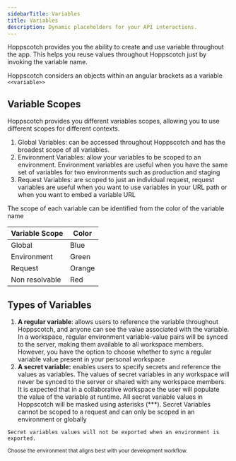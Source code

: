 ```yaml
---
sidebarTitle: Variables
title: Variables
description: Dynamic placeholders for your API interactions.
---
```


Hoppscotch provides you the ability to create and use variable throughout the app. This helps you reuse values throughout Hoppscotch just by invoking the variable name. 

Hoppscotch considers an objects within an angular brackets as a variable `<<variable>>`

## Variable Scopes

Hoppscotch provides you different variables scopes, allowing you to use different scopes for different contexts.

1. Global Variables: can be accessed throughout Hoppscotch and has the broadest scope of all variables. 
2. Environment Variables: allow your variables to be scoped to an environment. Environment variables are useful when you have the same set of variables for two environments such as production and staging
3. Request Variables: are scoped to just an individual request, request variables are useful when you want to use variables in your URL path or when you want to embed a variable URL

The scope of each variable can be identified from the color of the variable name 

| Variable Scope | Color |
| --- | --- |
| Global | Blue |
| Environment | Green |
| Request | Orange |
| Non resolvable | Red |

## Types of Variables

1. **A regular variable**: allows users to reference the variable throughout Hoppscotch, and anyone can see the value associated with the variable. 
In a  workspace, regular environment variable-value pairs will be synced to the server, making them available to all workspace members. 
However, you have the option to choose whether to sync a regular variable value present in your personal workspace
2. **A secret variable:** enables users to specify secrets and reference the values as variables. The values of secret variables in any workspace will never be synced to the server or shared with any workspace members. 
It is expected that in a collaborative workspace the user will populate the value of the variable at runtime.
All secret variable values in Hoppscotch will be masked using asterisks (***). Secret Variables cannot be scoped to a request and can only be scoped in an environment or globally

`Secret variables values will not be exported when an environment is exported.`

<CardGroup cols={1}>
  <Card title="Environments" iconType="light" icon="circle-arrow-right" href="/documentation/features/environments">
    <sub>Choose the environment that aligns best with your development workflow.</sub>
  </Card>
</CardGroup>